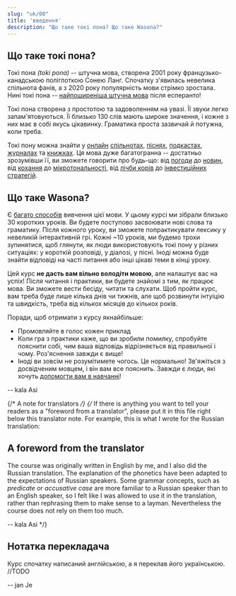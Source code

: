 ```yaml
---
slug: "uk/00"
title: 'введення'
description: "Що таке токі пона? Що таке Wasona?"
---
```


## Що таке токі пона?

Токі пона *(toki pona)* -- штучна мова, створена 2001 року французько-канадською поліглоткою Сонею Ланг. Спочатку з'явилась невелика спільнота фанів, а з 2020 року популярність мови стрімко зростала. Нині токі пона -- [найпоширеніша штучна мова](https://tokipona.org/conlang_communities) після есперанто!

Токі пона створена з простотою та задоволенням на увазі. Її звуки легко запам'ятовуються. Її близько 130 слів мають широке значення, і кожне з них має в собі якусь цікавинку. Граматика проста зазвичай й потужна, коли треба.

Токі пону можна знайти у [онлайн](https://discord.gg/ChC6qtVsSE) [спільнотах](https://discord.gg/6zkugJFU4x), [піснях](https://www.youtube.com/playlist?list=PLeCE5N29ioyUbj_lvYm9IdGJnE2HPacVv), [подкастах](https://www.youtube.com/playlist?list=PLjOmpMyMxd8Qs2mAXcLk817tQy_AQj09u), [журналах](https://liputenpo.org/) та [книжках](https://tokipona.org/). Ця мова дуже багатогранна -- достатньо зрозумівши її, ви зможете говорити про будь-що: від [погоди](https://www.youtube.com/watch?v=J4fCq1aEAxA) до [новин](https://www.youtube.com/watch?v=ljZfGt7PDxk), від [кохання](https://www.youtube.com/watch?v=rr3ufODuIts) до [мікротональності](https://www.youtube.com/watch?v=fedFQIHREMo), від [лічби корів](https://www.youtube.com/watch?v=xxClPfZDn-E) до [інвестиційних стратегій](https://www.youtube.com/watch?v=JIOT3bRzAGI).

## Що таке Wasona?

Є [багато способів](/uk/other-courses/) вивчення цієї мови. У цьому курсі ми зібрали близько 30 коротких уроків. Ви будете поступово засвоювати нові слова та граматику. Після кожного уроку, ви зможете попрактикувати лексику у невеликій інтерактивній грі. Кожні ~10 уроків, ми будемо трохи зупинятися, щоб глянути, як люди використовують токі пону у різних ситуаціях: у короткій розповіді, у діалозі, у пісні. Іноді можна буде знайти відповіді на часті питання або інші цікаві теми в кінці уроку.

Цей курс **не дасть вам вільно володіти мовою**, але налаштує вас на успіх! Після читання і практики, ви будете знайомі з тим, як працює мова. Ви зможете вести бесіду, читати та слухати. Щоб пройти курс, вам треба буде лише кілька днів чи тижнів, але щоб розвинути інтуіцію та швидкість, треба від кількох місяців до кількох років.

Поради, щоб отримати з курсу якнайбільше:
* Промовляйте в голос кожен приклад
* Коли гра з практики каже, що ви зробили помилку, спробуйте пояснити собі, чим ваша відповідь відрізняється від правильної і чому. Роз'яснення завжди є вище!
* Іноді ви зовсім не розумітимете чогось. Це нормально! Зв'яжіться з досвідченим мовцем, і він вам все пояснить. Завжди є люди, які хочуть [допомогти вам в навчанні](https://discord.gg/ChC6qtVsSE)!

-- kala Asi

{/* A note for translators */}
{/*
  If there is anything you want to tell your readers as
  a "foreword from a translator", please put it in this file
  right below this translator note. For example, this is
  what I wrote for the Russian translation:

## A foreword from the translator

The course was originally written in English by me, and I also did the Russian translation. The explanation of the phonetics have been adapted to the expectations of Russian speakers. Some grammar concepts, such as *predicate* or *accusative case* are more familiar to a Russian speaker than to an English speaker, so I felt like I was allowed to use it in the translation, rather than rephrasing them to make sense to a layman. Nevertheless the course does not rely on them too much.

-- kala Asi
*/}

## Нотатка перекладача

Курс спочатку написаний англійською, а я переклав його українською.
//TODO

-- jan Je